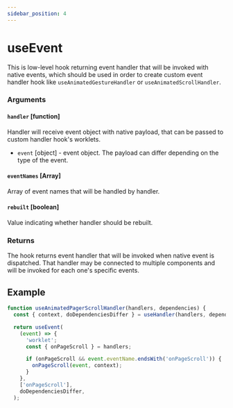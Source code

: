 ```yaml
---
sidebar_position: 4
---
```


# useEvent


<DocsCompatibilityInfo />

This is low-level hook returning event handler that will be invoked with native events, which should be used in order to create custom event handler hook like `useAnimatedGestureHandler` or `useAnimatedScrollHandler`.

### Arguments

#### `handler` [function]

Handler will receive event object with native payload, that can be passed to custom handler hook's worklets.

- `event` [object] - event object.
  The payload can differ depending on the type of the event.

#### `eventNames` [Array]

Array of event names that will be handled by handler.

#### `rebuilt` [boolean]

Value indicating whether handler should be rebuilt.

### Returns

The hook returns event handler that will be invoked when native event is dispatched. That handler may be connected to multiple components and will be invoked for each one's specific events.

## Example

```js
function useAnimatedPagerScrollHandler(handlers, dependencies) {
  const { context, doDependenciesDiffer } = useHandler(handlers, dependencies);

  return useEvent(
    (event) => {
      'worklet';
      const { onPageScroll } = handlers;

      if (onPageScroll && event.eventName.endsWith('onPageScroll')) {
        onPageScroll(event, context);
      }
    },
    ['onPageScroll'],
    doDependenciesDiffer,
  );
```
